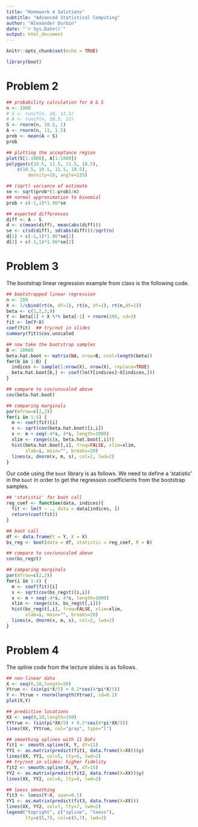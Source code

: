```yaml
---
title: "Homework 4 Solutions"
subtitle: "Advanced Statistical Computing"
author: "Alexander Durbin"
date: "`r Sys.Date()`"
output: html_document
---
```


```r
knitr::opts_chunk$set(echo = TRUE)
```

```r
library(boot)
```

# Problem 2

```r

## probability calculation for A & S
n <- 1000
# S <- runif(n, 10, 11.5)
# A <- runif(n, 10.5, 12)
S <- rnorm(n, 10.5, 1)
A <- rnorm(n, 11, 1.5)
prob <- mean(A < S)
prob

## plotting the acceptance region
plot(S[1:1000], A[1:1000])
polygon(c(10.5, 11.5, 11.5, 10.5),
	c(10.5, 10.5, 11.5, 10.5),
        density=10, angle=135)

## (sqrt) variance of estimate
se <- sqrt(prob*(1-prob)/n)
## normal approximation to binomial
prob + c(-1,1)*1.96*se

## expected differences
diff <- A - S
d <- c(mean(diff), mean(abs(diff)))
se <- c(sd(diff), sd(abs(diff)))/sqrt(n)
d[1] + c(-1,1)*1.96*se[1]
d[2] + c(-1,1)*1.96*se[2]

```

# Problem 3

The bootstrap linear regression example from class is the following code.

```r

## bootstrapped linear regression
n <- 200
X <- 1/cbind(rt(n, df=1), rt(n, df=1), rt(n,df=1))
beta <- c(1,2,3,0)
Y <- beta[1] + X %*% beta[-1] + rnorm(100, sd=3)
fit <- lm(Y~X)
coef(fit)  ## try/not in slides
summary(fit)$cov.unscaled

## now take the bootstrap samples
B <- 10000
beta.hat.boot <- matrix(NA, nrow=B, ncol=length(beta))
for(b in 1:B) {
  indices <- sample(1:nrow(X), nrow(X), replace=TRUE)
  beta.hat.boot[b,] <- coef(lm(Y[indices]~X[indices,]))
}

## compare to cov/unscaled above
cov(beta.hat.boot)

## comparing marginals
par(mfrow=c(2,2))
for(i in 1:4) {
  m <- coef(fit)[i]
  s <- sqrt(cov(beta.hat.boot)[i,i])
  x <- m + seq(-4*s, 4*s, length=1000)
  xlim <- range(c(x, beta.hat.boot[,i]))
  hist(beta.hat.boot[,i], freq=FALSE, xlim=xlim,
       xlab=i, main="", breaks=20)
  lines(x, dnorm(x, m, s), col=2, lwd=2)
}

```

Our code using the `boot` library is as follows. We need to define a 'statistic' in the `boot` in order to get the regression coefficients from the bootstrap samples.

```r

## 'statistic' for boot call
reg_coef <- function(data, indices){
  fit <- lm(Y ~ ., data = data[indices, ])
  return(coef(fit))
}

## boot call
df <- data.frame(Y = Y, X = X)
bs_reg <- boot(data = df, statistic = reg_coef, R = B)

## compare to cov/unscaled above
cov(bs_reg$t)

## comparing marginals
par(mfrow=c(2,2))
for(i in 1:4) {
  m <- coef(fit)[i]
  s <- sqrt(cov(bs_reg$t)[i,i])
  x <- m + seq(-4*s, 4*s, length=1000)
  xlim <- range(c(x, bs_reg$t[,i]))
  hist(bs_reg$t[,i], freq=FALSE, xlim=xlim,
       xlab=i, main="", breaks=20)
  lines(x, dnorm(x, m, s), col=2, lwd=2)
}

```

# Problem 4

The spline code from the lecture slides is as follows.

```r


## non-linear data
X <- seq(0,10,length=50)
Ytrue <- (sin(pi*X/5) + 0.2*cos(4*pi*X/5))
Y <- Ytrue + rnorm(length(Ytrue), sd=0.1)
plot(X,Y)

## predictive locations
XX <- seq(0,10,length=199)
YYtrue <- (sin(pi*XX/5) + 0.2*cos(4*pi*XX/5))
lines(XX, YYtrue, col="gray", type="l")

## smoothing splines with 11 DoFs
fit1 <- smooth.spline(X, Y, df=11)
YY1 <- as.matrix(predict(fit1, data.frame(X=XX))$y)
lines(XX, YY1, col=5, lty=5, lwd=2)
## try/not in slides: higher fidelity
fit2 <- smooth.spline(X, Y, df=15)
YY2 <- as.matrix(predict(fit2, data.frame(X=XX))$y)
lines(XX, YY2, col=6, lty=6, lwd=2)

## loess smoothing
fit3 <- loess(Y~X, span=0.5)
YY1 <- as.matrix(predict(fit3, data.frame(X=XX)))
lines(XX, YY2, col=7, lty=7, lwd=2)
legend("topright", c("spline", "loess"),
       lty=c(5,7), col=c(5,7), lwd=2)

```